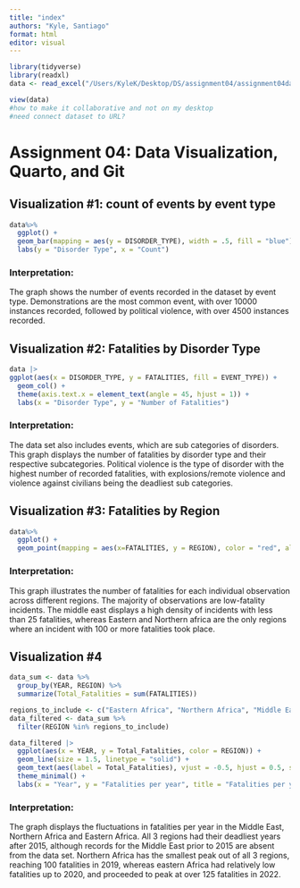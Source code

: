 ```yaml
---
title: "index"
authors: "Kyle, Santiago"
format: html
editor: visual
---
```


```r
library(tidyverse)
library(readxl)
data <- read_excel("/Users/KyleK/Desktop/DS/assignment04/assignment04data.xlsx")

view(data)
#how to make it collaborative and not on my desktop
#need connect dataset to URL? 
```

# Assignment 04: Data Visualization, Quarto, and Git

## Visualization #1: count of events by event type
```r
data%>%
  ggplot() +
  geom_bar(mapping = aes(y = DISORDER_TYPE), width = .5, fill = "blue") +
  labs(y = "Disorder Type", x = "Count")
```

### Interpretation:
The graph shows the number of events recorded in the dataset by event type. Demonstrations are the most common event, with over 10000 instances recorded, followed by political violence, with over 4500 instances recorded.


## Visualization #2: Fatalities by Disorder Type
```r
data |>
ggplot(aes(x = DISORDER_TYPE, y = FATALITIES, fill = EVENT_TYPE)) +
  geom_col() +
  theme(axis.text.x = element_text(angle = 45, hjust = 1)) +
  labs(x = "Disorder Type", y = "Number of Fatalities")
```

### Interpretation:
The data set also includes events, which are sub categories of disorders. This graph displays the number of fatalities by disorder type and their respective subcategories. Political violence is the type of disorder with the highest number of recorded fatalities, with explosions/remote violence and violence against civilians being the deadliest sub categories.

## Visualization #3: Fatalities by Region

```r
data%>%
  ggplot() +
  geom_point(mapping = aes(x=FATALITIES, y = REGION), color = "red", alpha = 0.1)
```

### Interpretation:
This graph illustrates the number of fatalities for each individual observation across different regions. The majority of observations are low-fatality incidents. The middle east displays a high density of incidents with less than 25 fatalities, whereas Eastern and Northern africa are the only regions where an incident with 100 or more fatalities took place.

## Visualization #4

```r
data_sum <- data %>%
  group_by(YEAR, REGION) %>%
  summarize(Total_Fatalities = sum(FATALITIES))

regions_to_include <- c("Eastern Africa", "Northern Africa", "Middle East")
data_filtered <- data_sum %>%
  filter(REGION %in% regions_to_include)

data_filtered |>
  ggplot(aes(x = YEAR, y = Total_Fatalities, color = REGION)) +
  geom_line(size = 1.5, linetype = "solid") +
  geom_text(aes(label = Total_Fatalities), vjust = -0.5, hjust = 0.5, size = 3) +
  theme_minimal() +
  labs(x = "Year", y = "Fatalities per year", title = "Fatalities per year by Region", color = "Region")

```

### Interpretation:
The graph displays the fluctuations in fatalities per year in the Middle East, Northern Africa and Eastern Africa. All 3 regions had their deadliest years after 2015, although records for the Middle East prior to 2015 are absent from the data set. Northern Africa has the smallest peak out of all 3 regions, reaching 100 fatalities in 2019, whereas eastern Africa had relatively low fatalities up to 2020, and proceeded to peak at over 125 fatalities in 2022.
